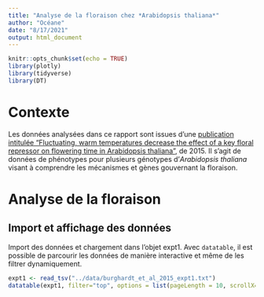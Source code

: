 ```yaml
---
title: "Analyse de la floraison chez *Arabidopsis thaliana*"
author: "Océane"
date: "8/17/2021"
output: html_document
---
```


```r
knitr::opts_chunk$set(echo = TRUE)
library(plotly)
library(tidyverse)
library(DT)
```

# Contexte

Les données analysées dans ce rapport sont issues d'une [publication intitulée "Fluctuating, warm temperatures decrease the effect of a key floral repressor on flowering time in Arabidopsis thaliana"](https://nph.onlinelibrary.wiley.com/doi/10.1111/nph.13799), de 2015. Il s'agit de données de phénotypes pour plusieurs génotypes d'*Arabidopsis thaliana* visant à comprendre les mécanismes et gènes gouvernant la floraison.

# Analyse de la floraison

## Import et affichage des données

Import des données et chargement dans l'objet expt1. Avec `datatable`, il est possible de parcourir les données de manière interactive et même de les filtrer dynamiquement.

```r
expt1 <- read_tsv("../data/burghardt_et_al_2015_expt1.txt")
datatable(expt1, filter="top", options = list(pageLength = 10, scrollX=T))
```

